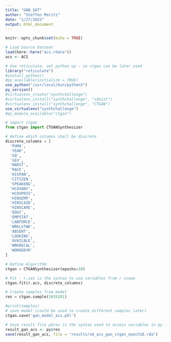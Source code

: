```yaml
---
title: "GAN_SAT"
author: "Steffen Moritz"
date: "1/27/2022"
output: html_document
---
```


```r
knitr::opts_chunk$set(echo = TRUE)
```


```r
# Load Source Dataset
load(here::here("acs.rdata"))
acs <- ACS
```

```r
# Use reticulate, set python up - so ctgan can be later used
library("reticulate")
#install_python()
#py_available(initialize = TRUE)
use_python("/usr/local/bin/python3")
py_version()
#virtualenv_create("synthchallenge")
#virtualenv_install("synthchallenge", "sdnist")
#virtualenv_install("synthchallenge", "CTGAN")
use_virtualenv("synthchallenge")
#py_module_available("ctgan")
```

```python
# import ctgan
from ctgan import CTGANSynthesizer

# define which columns shall be discrete
discrete_columns = [
  'PUMA',
  'YEAR',
  'GQ',
  'SEX',
  'MARST',
  'RACE',
  'HISPAN',
  'CITIZEN',
  'SPEAKENG',
  'HCOVANY',
  'HCOVPRIV',
  'HINSEMP',
  'HINSCAID',
  'HINSCARE',
  'EDUC',
  'EMPSTAT',
  'LABFORCE',
  'WRKLSTWK',
  'ABSENT',
  'LOOKING',
  'AVAILBLE',
  'WRKRECAL',
  'WORKEDYR'
]

# Define Algorithm
ctgan = CTGANSynthesizer(epochs=10)

# Fit - r.sat is the syntax to use variables from r scope 
ctgan.fit(r.acs, discrete_columns)

# Create samples from model
res = ctgan.sample(1035201)

#print(samples)
# save model (could be used to create different samples later)
ctgan.save('gan_model_acs.pkl')
```

```r
# Save result file p$res is the syntax used to access variables in py from r
result_gan_acs <- py$res
save(result_gan_acs, file = "results/sm_acs_gan_ctgan_epoch10.rda")
```


